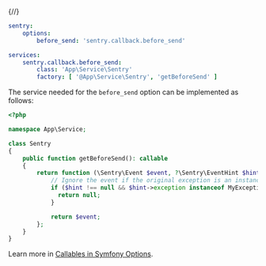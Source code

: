 {/*<!-- prettier-ignore -->*/}
```yaml {filename:config/packages/sentry.yaml}
sentry:
    options:
        before_send: 'sentry.callback.before_send'

services:
    sentry.callback.before_send:
        class: 'App\Service\Sentry'
        factory: [ '@App\Service\Sentry', 'getBeforeSend' ]
```

The service needed for the `before_send` option can be implemented as follows:

```php {filename:src/Service/Sentry.php}
<?php

namespace App\Service;

class Sentry
{
    public function getBeforeSend(): callable
    {
        return function (\Sentry\Event $event, ?\Sentry\EventHint $hint): ?\Sentry\Event {
            // Ignore the event if the original exception is an instance of MyException
            if ($hint !== null && $hint->exception instanceof MyException) {
              return null;
            }

            return $event;
        };
    }
}
```

<Alert>

Learn more in [Callables in Symfony Options](/platforms/php/guides/symfony/configuration/symfony-options/#callables).

</Alert>
